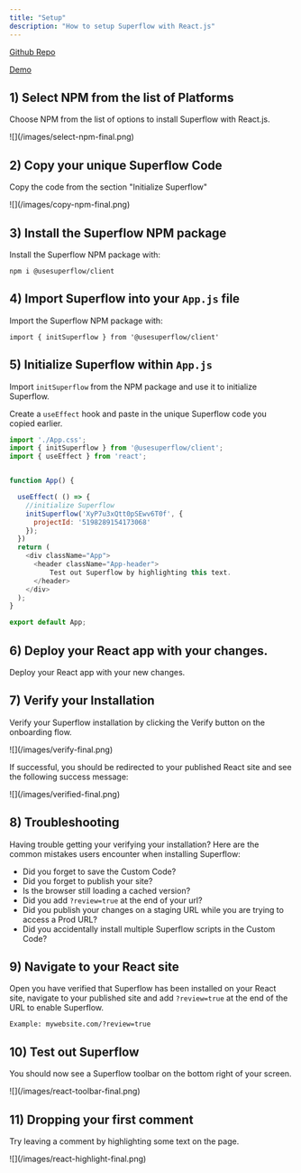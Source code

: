 ```yaml
---
title: "Setup"
description: "How to setup Superflow with React.js"
---
```


[Github Repo](https://github.com/benjvelt/superflow-react)

[Demo](https://superflow-react.vercel.app/?review=true)

## 1) Select NPM from the list of Platforms

Choose NPM from the list of options to install Superflow with React.js.

<Frame>
![](/images/select-npm-final.png)
</Frame>


## 2) Copy your unique Superflow Code

Copy the code from the section "Initialize Superflow"

<Frame>
![](/images/copy-npm-final.png)
</Frame>

## 3) Install the Superflow NPM package

Install the Superflow NPM package with:

```
npm i @usesuperflow/client
```

## 4) Import Superflow into your `App.js` file

Import the Superflow NPM package with:

```
import { initSuperflow } from '@usesuperflow/client'
```

## 5) Initialize Superflow within `App.js`

Import `initSuperflow` from the NPM package and use it to initialize Superflow.

Create a `useEffect` hook and paste in the unique Superflow code you copied earlier.


```js
import './App.css';
import { initSuperflow } from '@usesuperflow/client';
import { useEffect } from 'react';


function App() {

  useEffect( () => {
    //initialize Superflow
    initSuperflow('XyP7u3xQtt0pSEwv6T0f', {
      projectId: '5198289154173068'
    });
  })
  return (
    <div className="App">
      <header className="App-header">
          Test out Superflow by highlighting this text.
      </header>
    </div>
  );
}

export default App;
```
## 6) Deploy your React app with your changes.

Deploy your React app with your new changes.

## 7) Verify your Installation

Verify your Superflow installation by clicking the Verify button on the onboarding flow.

<Frame>
![](/images/verify-final.png)
</Frame>

If successful, you should be redirected to your published React site and see the following success message:

<Frame>
![](/images/verified-final.png)
</Frame>

## 8) Troubleshooting

Having trouble getting your verifying your installation? Here are the common mistakes users encounter when installing Superflow:

 - Did you forget to save the Custom Code?
 - Did you forget to publish your site?
 - Is the browser still loading a cached version?
 - Did you add `?review=true` at the end of your url?
 - Did you publish your changes on a staging URL while you are trying to access a Prod URL?
 - Did you accidentally install multiple Superflow scripts in the Custom Code?


## 9) Navigate to your React site 

Open you have verified that Superflow has been installed on your React site, navigate to your published site and add `?review=true` at the end of the URL to enable Superflow. 

`Example: mywebsite.com/?review=true`


## 10) Test out Superflow

You should now see a Superflow toolbar on the bottom right of your screen.

<Frame>
![](/images/react-toolbar-final.png)
</Frame>




## 11) Dropping your first comment
Try leaving a comment by highlighting some text on the page.

<Frame>
![](/images/react-highlight-final.png)
</Frame>